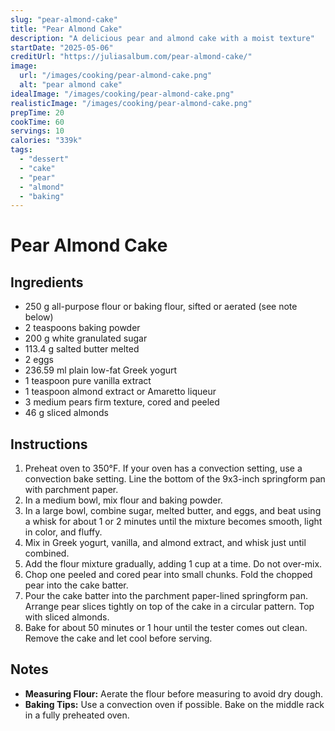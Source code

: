 ```yaml
---
slug: "pear-almond-cake"
title: "Pear Almond Cake"
description: "A delicious pear and almond cake with a moist texture"
startDate: "2025-05-06"
creditUrl: "https://juliasalbum.com/pear-almond-cake/"
image:
  url: "/images/cooking/pear-almond-cake.png"
  alt: "pear almond cake"
idealImage: "/images/cooking/pear-almond-cake.png"
realisticImage: "/images/cooking/pear-almond-cake.png"
prepTime: 20
cookTime: 60
servings: 10
calories: "339k"
tags:
  - "dessert"
  - "cake"
  - "pear"
  - "almond"
  - "baking"
---
```


# Pear Almond Cake

## Ingredients
- 250 g all-purpose flour or baking flour, sifted or aerated (see note below)
- 2 teaspoons baking powder
- 200 g white granulated sugar
- 113.4 g salted butter melted
- 2 eggs
- 236.59 ml plain low-fat Greek yogurt
- 1 teaspoon pure vanilla extract
- 1 teaspoon almond extract or Amaretto liqueur
- 3 medium pears firm texture, cored and peeled
- 46 g sliced almonds

## Instructions
1. Preheat oven to 350°F. If your oven has a convection setting, use a convection bake setting. Line the bottom of the 9x3-inch springform pan with parchment paper.
2. In a medium bowl, mix flour and baking powder.
3. In a large bowl, combine sugar, melted butter, and eggs, and beat using a whisk for about 1 or 2 minutes until the mixture becomes smooth, light in color, and fluffy.
4. Mix in Greek yogurt, vanilla, and almond extract, and whisk just until combined.
5. Add the flour mixture gradually, adding 1 cup at a time. Do not over-mix.
6. Chop one peeled and cored pear into small chunks. Fold the chopped pear into the cake batter.
7. Pour the cake batter into the parchment paper-lined springform pan. Arrange pear slices tightly on top of the cake in a circular pattern. Top with sliced almonds.
8. Bake for about 50 minutes or 1 hour until the tester comes out clean. Remove the cake and let cool before serving.

## Notes
- **Measuring Flour:** Aerate the flour before measuring to avoid dry dough.
- **Baking Tips:** Use a convection oven if possible. Bake on the middle rack in a fully preheated oven.
